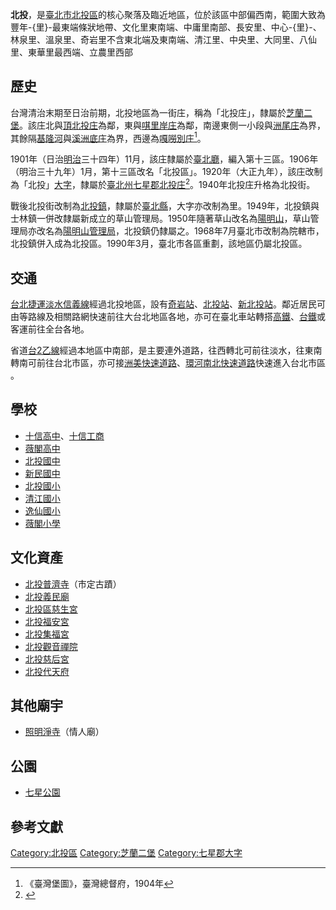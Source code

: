 {{noteTA
|1 = zh-cn:庄; zh-hk:庄; zh-tw:庄;
}}
'''北投'''，是[[臺北市|臺北市]][[北投區|北投區]]的核心聚落及臨近地區，位於該區中部偏西南，範圍大致為豐年-{里}-最東端條狀地帶、文化里東南端、中庸里南部、長安里、中心-{里}-、林泉里、溫泉里、奇岩里不含東北端及東南端、清江里、中央里、大同里、八仙里、東華里最西端、立農里西部

==歷史==
台灣清治末期至日治前期，北投地區為一街庄，稱為「北投庄」，隸屬於[[芝蘭二堡|芝蘭二堡]]。該庄北與[[頂北投庄|頂北投庄]]為鄰，東與[[唭里岸庄|唭里岸庄]]為鄰，南邊東側一小段與[[洲尾庄|洲尾庄]]為界，其餘隔[[基隆河|基隆河]]與[[溪洲底庄|溪洲底庄]]為界，西邊為[[嘎嘮別庄|嘎嘮別庄]]<ref>《臺灣堡圖》，臺灣總督府，1904年</ref>。

1901年（日治[[明治|明治]]三十四年）11月，該庄隸屬於[[臺北廳|臺北廳]]，編入第十三區。1906年（明治三十九年）1月，第十三區改名「北投區」。1920年（大正九年），該庄改制為「北投」[[大字|大字]]，隸屬於[[臺北州|臺北州]][[七星郡|七星郡]][[北投庄|北投庄]]<ref name="地圖會說話">{{Cite web |url=http://mapstalk.blogspot.tw/2010/10/1901-2010.html |title=《臺北市沿革 1901-2010》，地圖會說話網站 |accessdate=2016-07-25 |archive-date=2016-08-16 |archive-url=https://web.archive.org/web/20160816203231/http://mapstalk.blogspot.tw/2010/10/1901-2010.html |dead-url=no }}</ref>。1940年北投庄升格為北投街。

戰後北投街改制為[[北投鎮|北投鎮]]，隸屬於[[臺北縣|臺北縣]]，大字亦改制為里。1949年，北投鎮與士林鎮一併改隸屬新成立的草山管理局。1950年隨著草山改名為[[陽明山|陽明山]]，草山管理局亦改名為[[陽明山管理局|陽明山管理局]]，北投鎮仍隸屬之。1968年7月臺北市改制為院轄市，北投鎮併入成為北投區。1990年3月，臺北市各區重劃，該地區仍屬北投區。

==交通==
[[台北捷運|台北捷運]][[淡水信義線|淡水信義線]]經過北投地區，設有[[奇岩站|奇岩站]]、[[北投站|北投站]]、[[新北投站|新北投站]]。鄰近居民可由等路線及相關路網快速前往大台北地區各地，亦可在臺北車站轉搭[[台灣高鐵|高鐵]]、[[台鐵|台鐵]]或客運前往全台各地。

省道[[台2乙線|台2乙線]]經過本地區中南部，是主要連外道路，往西轉北可前往淡水，往東南轉南可前往台北市區，亦可接[[洲美快速道路|洲美快速道路]]、[[環河南北快速道路|環河南北快速道路]]快速進入台北市區 。

==學校==
*[[十信高中|十信高中]]、[[十信工商|十信工商]]
*[[薇閣高中|薇閣高中]]
*[[北投國中|北投國中]]
*[[新民國中|新民國中]]
*[[北投國小|北投國小]]
*[[清江國小|清江國小]]
*[[逸仙國小|逸仙國小]]
*[[薇閣小學|薇閣小學]]

==文化資產==
*[[北投普濟寺|北投普濟寺]]（市定古蹟）
*[[北投義民廟|北投義民廟]]
*[[北投區慈生宮|北投區慈生宮]]
*[[北投福安宮|北投福安宮]]
*[[北投集福宮|北投集福宮]]
*[[北投觀音禪院|北投觀音禪院]]
*[[北投慈后宮|北投慈后宮]]
*[[北投代天府|北投代天府]]

==其他廟宇==
*[[照明淨寺|照明淨寺]]（情人廟）

==公園==
*[[七星公園|七星公園]]

==參考文獻==
{{reflist}}

{{七星郡}}

[[Category:北投區|Category:北投區]]
[[Category:芝蘭二堡|Category:芝蘭二堡]]
[[Category:七星郡大字|Category:七星郡大字]]